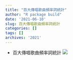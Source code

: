 ```yaml
---
title: "百大傳唱歌曲頻率詞統計"
author: "R package build"
date: '2021-06-10'
slug: 百大傳唱歌曲頻率詞統計
categories: []
tags: []
archives: '2021'
---
```

* 百大傳唱歌曲頻率詞統計
![](images/2021-06-12_9.39.19.png)